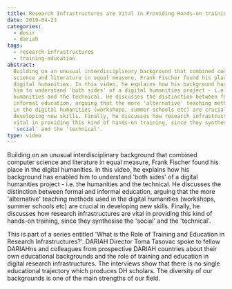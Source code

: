 ```yaml
---
title: Research Infrastructures are Vital in Providing Hands-on training
date: 2019-04-23
categories:
  - desir
  - dariah
tags:
  - research-infrastructures
  - training-education
abstract:
  Building on an unusual interdisciplinary background that combined computer
  science and literature in equal measure, Frank Fischer found his place in the
  digital humanities. In this video, he explains how his background has enabled
  him to understand 'both sides' of a digital humanities project - i.e. the
  humanities and the technical. He discusses the distinction between formal and
  informal education, arguing that the more 'alternative' teaching methods used
  in the digital humanities (workshops, summer schools etc) are crucial in
  developing new skills. Finally, he discusses how research infrastructures are
  vital in providing this kind of hands-on training, since they synthesise the
  'social' and the 'technical'.
type: video
---
```


Building on an unusual interdisciplinary background that combined computer
science and literature in equal measure, Frank Fischer found his place in the
digital humanities. In this video, he explains how his background has enabled
him to understand 'both sides' of a digital humanities project - i.e. the
humanities and the technical. He discusses the distinction between formal and
informal education, arguing that the more 'alternative' teaching methods used in
the digital humanities (workshops, summer schools etc) are crucial in developing
new skills. Finally, he discusses how research infrastructures are vital in
providing this kind of hands-on training, since they synthesise the 'social' and
the 'technical'.

This is part of a series entitled 'What is the Role of Training and Education in
Research Infrastructures?'. DARIAH Director Toma Tasovac spoke to fellow
DARIAHns and colleagues from prospective DARIAH countries about their own
educational backgrounds and the role of training and education in digital
research infrastructures. The interviews show that there is no single
educational trajectory which produces DH scholars. The diversity of our
backgrounds is one of the main strengths of our field.

<VideoCard
  title="Research Infrastructures are Vital in Providing Hands-on Training"
  id="oL0itkLYpk"
  image="images/fischer-training.png"
/>
